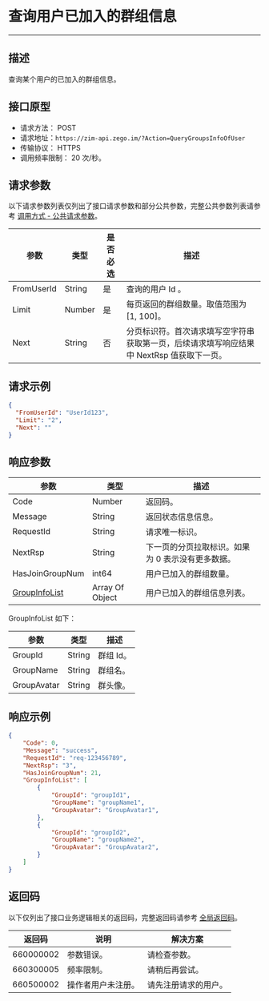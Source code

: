 # 查询用户已加入的群组信息
---

## 描述

查询某个用户的已加入的群组信息。

## 接口原型

- 请求方法： POST
- 请求地址：`https://zim-api.zego.im/?Action=QueryGroupsInfoOfUser`
- 传输协议： HTTPS
- 调用频率限制： 20 次/秒。

## 请求参数

以下请求参数列表仅列出了接口请求参数和部分公共参数，完整公共参数列表请参考 [调用方式 - 公共请求参数](../accessing-server-apis.mdx#2-公共参数)。

| 参数       | 类型   | 是否必选 | 描述                                                                            |
| ---------- | ------ | -------- | ----------------------------------------------------------------------------|
| FromUserId | String | 是       | 查询的用户 Id 。                                                              |
| Limit      | Number | 是       | 每页返回的群组数量。取值范围为 [1, 100]。                                               |
| Next       | String | 否       | 分页标识符。首次请求填写空字符串获取第一页，后续请求填写响应结果中 NextRsp 值获取下一页。|

## 请求示例

```json
{
  "FromUserId": "UserId123",
  "Limit": "2",
  "Next": ""
}
```

## 响应参数

| 参数                            | 类型            | 描述                       |
| ------------------------------- | --------------- | -------------------------- |
| Code                            | Number          | 返回码。                   |
| Message                         | String          | 返回状态信息信息。         |
| RequestId                       | String          | 请求唯一标识。             |
| NextRsp                         | String          | 下一页的分页拉取标识。如果为 0 表示没有更多数据。     |
| HasJoinGroupNum                 | int64           | 用户已加入的群组数量。     |
| [GroupInfoList](#GroupInfoList) | Array Of Object | 用户已加入的群组信息列表。 |


<span id="GroupInfoList">GroupInfoList 如下：</span>

| 参数        | 类型   | 描述      |
| ----------- | ------ | --------- |
| GroupId     | String | 群组 Id。 |
| GroupName   | String | 群组名。  |
| GroupAvatar | String | 群头像。  |


## 响应示例

```json
{
    "Code": 0,
    "Message": "success",
    "RequestId": "req-123456789",
    "NextRsp": "3",
    "HasJoinGroupNum": 21,
    "GroupInfoList": [
        {
            "GroupId": "groupId1",
            "GroupName": "groupName1",
            "GroupAvatar": "GroupAvatar1",
        },
        {
            "GroupId": "groupId2",
            "GroupName": "groupName2",
            "GroupAvatar": "GroupAvatar2",
        }
    ]    
}
```

## 返回码

以下仅列出了接口业务逻辑相关的返回码，完整返回码请参考 [全局返回码](../return-codes.mdx)。

| 返回码        | 说明         | 解决方案               |
|--------------|--------------|------------------------|
| 660000002    | 参数错误。     | 请检查参数。             |
| 660300005    | 频率限制。     | 请稍后再尝试。           |
| 660500002    | 操作者用户未注册。 | 请先注册请求的用户。   |

